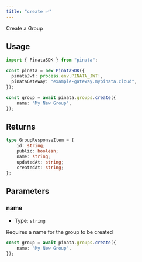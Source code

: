 ```yaml
---
title: "create ✅"
---
```


Create a Group

## Usage

```typescript
import { PinataSDK } from "pinata";

const pinata = new PinataSDK({
  pinataJwt: process.env.PINATA_JWT!,
  pinataGateway: "example-gateway.mypinata.cloud",
});

const group = await pinata.groups.create({
	name: "My New Group",
});
```

## Returns

```typescript
type GroupResponseItem = {
    id: string;
    public: boolean;
    name: string;
    updatedAt: string;
    createdAt: string;
};
```

## Parameters

### name

- Type: `string`

Requires a name for the group to be created

```typescript
const group = await pinata.groups.create({
	name: "My New Group",
});
```
